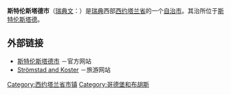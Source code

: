 {{unreferenced|time=2018-10-20T05:47:13+00:00}}
{{coord|58|56|N|11|10|E|region:SE_type:adm2nd|display=title}}
{{Infobox Kommun|
fullname=Strömstads kommun|
coatofarms=[[File:Strömstad_vapen.svg|100px]]|
county=[[西约塔兰省|西约塔兰省]]|
province=[[布胡斯|布胡斯]]|
capital=[[斯特伦斯塔德|斯特伦斯塔德]]|
map=[[File:Strömstad_Municipality_in_Västra_Götaland_County.png|200px]]|
arearank=第187名|
area=481.85|
arealand=471.54|
populationrank=第190名|
population=11,569|
densityrank=第155名|
populationdensity=24.5|
website=http://www.stromstad.se/|
footnotes=面积与人口统计数据来自[[瑞典统计局|瑞典统计局]]，截至2006年12月31日}}

'''斯特伦斯塔德市'''（[[瑞典文|瑞典文]]：{{lang|sv|''Strömstads kommun''}}）是[[瑞典|瑞典]]西部[[西约塔兰省|西约塔兰省]]的一个[[瑞典自治市|自治市]]。其治所位于[[斯特伦斯塔德|斯特伦斯塔德]]。

== 外部链接 ==
* [http://www.stromstad.se 斯特伦斯塔德市] {{Wayback|url=http://www.stromstad.se/ |date=20090122065113 }}－官方网站
* [http://www.stromstadtourist.se Strömstad and Koster] {{Wayback|url=http://www.stromstadtourist.se/ |date=20191228202745 }}－旅游网站

{{Västra Götaland County}}

{{DEFAULTSORT:Stromstad Municipality}}

[[Category:西约塔兰省市镇|Category:西约塔兰省市镇]]
[[Category:哥德堡和布胡斯|Category:哥德堡和布胡斯]]
